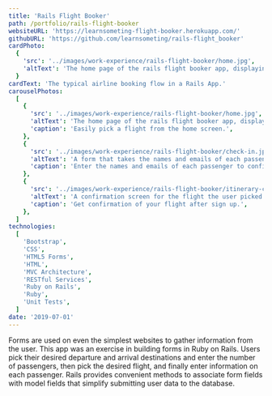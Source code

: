 ```yaml
---
title: 'Rails Flight Booker'
path: /portfolio/rails-flight-booker
websiteURL: 'https://learnsometing-flight-booker.herokuapp.com/'
githubURL: 'https://github.com/learnsometing/rails-flight_booker'
cardPhoto:
  {
    'src': '../images/work-experience/rails-flight-booker/home.jpg',
    'altText': 'The home page of the rails flight booker app, displaying a menu with flight choices.',
  }
cardText: 'The typical airline booking flow in a Rails App.'
carouselPhotos:
  [
    {
      'src': '../images/work-experience/rails-flight-booker/home.jpg',
      'altText': 'The home page of the rails flight booker app, displaying a menu with flight choices.',
      'caption': 'Easily pick a flight from the home screen.',
    },
    {
      'src': '../images/work-experience/rails-flight-booker/check-in.jpg',
      'altText': 'A form that takes the names and emails of each passenger.',
      'caption': 'Enter the names and emails of each passenger to confirm.',
    },
    {
      'src': '../images/work-experience/rails-flight-booker/itinerary-confirmation.jpg',
      'altText': 'A confirmation screen for the flight the user picked.',
      'caption': 'Get confirmation of your flight after sign up.',
    },
  ]
technologies:
  [
    'Bootstrap',
    'CSS',
    'HTML5 Forms',
    'HTML',
    'MVC Architecture',
    'RESTful Services',
    'Ruby on Rails',
    'Ruby',
    'Unit Tests',
  ]
date: '2019-07-01'
---
```


Forms are used on even the simplest websites to gather information from the user.
This app was an exercise in building forms in Ruby on Rails. Users pick their
desired departure and arrival destinations and enter the number of passengers,
then pick the desired flight, and finally enter information on each passenger.
Rails provides convenient methods to associate form fields with model fields
that simplify submitting user data to the database.
